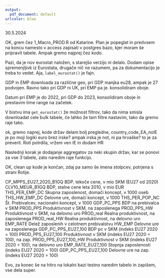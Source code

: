 ```yaml
---
output:
  pdf_document: default
urlcolor: blue
---
```


30.5.2024

OK, grem čez 1_Macro_PROD.R od Katarine. Plan je popeglat in predvsem na koncu namesto v access zapisati v postgres bazo, kjer moram še pripravit tabele. Ampak gremo najprej čez kodo. 

Pazi, da je nov eurostat naložen, s starejšo verzijo ni delalo. 
Dodam opise spremenjljivk iz Eurostata, drugače nič ne razumem, pa za dokumentacijo je treba to vedet. Aja, `label_eurostat() ` je fajn.

GDP in EMP downloada za različne geo, pri GDP manjka eu28, ampak je 27 podvojen. Ravno tako pri GDP ni UK, pri EMP pa je. konsolidiram oboje. 

Datum pri EMP je do 2022, pri GDP do 2023, konsolidiram oboje in prestavim time range na začetek. 

V bistvu ima `get_eurostat()` že možnost filtrov, tako da nima smisla downloadat cele bulk tabele, če lahko že tam filtre nastavim, tako da gremo raje tako. 

ok, gremo naprej, kode držav delam bolj pregledne, country_code_EA_noIE je po moji logiki euro brez irske? ampak irska je not, ni pa hrvaške? to je za preverit. Roti potrdila, vržem ven IE in dodam HR

Naslednji korak je dodajanje aggregatov za neki skupin držav, kar se ponovi za vse 3 tabele, zato naredim raje funkcijo. 

OK, clean up kode je končan, zdaj pa samo še imena stolpcev, potrjena s strani Rotije.

CP_MPPS_EU27_2020_B1GQ	BDP, tekoče cene, v mio SKM (EU27 od 2020)
CLV10_MEUR_B1GQ	BDP, stalne cene leta 2010, v mio EUR
THS_PER_EMP_DC	Skupna zaposlenost, domači koncept, v 1000 oseb
 THS_HW_EMP_DC	Delovne ure, domači koncept, v 1000
THS_PER_POP_NC	Št. Prebivalcev, nacionalni koncept, v 1000
GDP_PC_PPS 	BDP na prebivalca v SKM
PROD_PPS 	Produktivnost v SKM, na zaposlenega
PROD_PPS_HW	Produktivnost v SKM, na delovno uro
PROD_real  	Realna produktivnost, na zaposlenega
PROD_real_HW  	Realna produktivnost, na delovno uro
EMP_RATE	Delež zaposlenih v celotnem prebivalstvu
HW_EMP  	Delovne ure na zaposlenega
GDP_PC_PPS_EU27_100	BDP pc v SKM (indeks EU27 2020 = 100)
PROD_PPS_EU27_100 	Produktivnost v SKM (indeks EU27 2020 = 100), na zap.
PROD_PPS_EU27_100_HW	Produktivnost v SKM (indeks EU27 2020 = 100), na delovno uro
EMP_RATE_EU27_100 	Stopnja zaposlenosti (indeks EU27 2020 = 100)
GDP_PC_PPS_EU27_100 	Delovne ure na zap. (indeks EU27 2020 = 100)

Evo, za konec še na hitro na lokalni bazi testno naredim tabelo in zapišem, vse dela super. 


